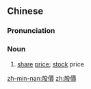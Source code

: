 {{also|股价}}
==Chinese==
{{zh-forms|s=股价}}

===Pronunciation===
{{zh-pron
|m=gǔjià
|cat=n
}}

===Noun===
{{zh-noun}}

# [[share]] [[price]]; [[stock]] price

[[zh-min-nan:股價]]
[[zh:股價]]